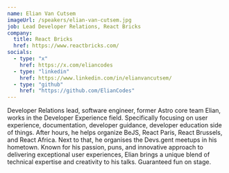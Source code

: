 ```yaml
---
name: Elian Van Cutsem
imageUrl: /speakers/elian-van-cutsem.jpg
job: Lead Developer Relations, React Bricks
company:
  title: React Bricks 
  href: https://www.reactbricks.com/
socials:
  - type: "x"
    href: https://x.com/eliancodes
  - type: "linkedin"
    href: https://www.linkedin.com/in/elianvancutsem/
  - type: "github"
    href: "https://github.com/ElianCodes"
---
```


Developer Relations lead, software engineer, former Astro core team Elian, works in the Developer Experience field. Specifically focusing on
user experience, documentation, developer guidance, developer education side of things. After hours, he helps organize BeJS, React Paris, React
Brussels, and React Africa. Next to that, he organises the Devs.gent meetups in his hometown. Known for his passion, puns, and innovative
approach to delivering exceptional user experiences, Elian brings a unique blend of technical expertise and creativity to his talks. Guaranteed
fun on stage.
